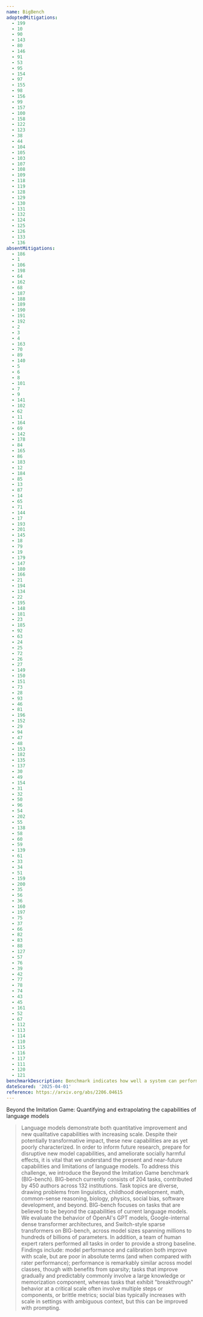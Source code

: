 ```yaml
---
name: BigBench
adoptedMitigations:
  - 199
  - 10
  - 90
  - 143
  - 80
  - 146
  - 91
  - 53
  - 95
  - 154
  - 97
  - 155
  - 98
  - 156
  - 99
  - 157
  - 100
  - 158
  - 122
  - 123
  - 38
  - 44
  - 104
  - 105
  - 103
  - 107
  - 108
  - 109
  - 118
  - 119
  - 128
  - 129
  - 130
  - 131
  - 132
  - 124
  - 125
  - 126
  - 133
  - 136
absentMitigations:
  - 186
  - 1
  - 106
  - 198
  - 64
  - 162
  - 68
  - 187
  - 188
  - 189
  - 190
  - 191
  - 192
  - 2
  - 3
  - 4
  - 163
  - 70
  - 89
  - 140
  - 5
  - 6
  - 8
  - 101
  - 7
  - 9
  - 141
  - 102
  - 62
  - 11
  - 164
  - 69
  - 142
  - 178
  - 84
  - 165
  - 86
  - 183
  - 12
  - 184
  - 85
  - 13
  - 87
  - 14
  - 65
  - 71
  - 144
  - 17
  - 193
  - 201
  - 145
  - 18
  - 79
  - 19
  - 179
  - 147
  - 180
  - 166
  - 21
  - 194
  - 134
  - 22
  - 195
  - 148
  - 181
  - 23
  - 185
  - 92
  - 63
  - 24
  - 25
  - 72
  - 26
  - 27
  - 149
  - 150
  - 151
  - 73
  - 28
  - 93
  - 46
  - 81
  - 196
  - 152
  - 29
  - 94
  - 47
  - 48
  - 153
  - 182
  - 135
  - 137
  - 30
  - 49
  - 154
  - 31
  - 32
  - 50
  - 96
  - 54
  - 202
  - 55
  - 138
  - 58
  - 60
  - 59
  - 139
  - 61
  - 33
  - 34
  - 51
  - 159
  - 200
  - 35
  - 56
  - 36
  - 160
  - 197
  - 75
  - 37
  - 66
  - 82
  - 83
  - 88
  - 127
  - 57
  - 76
  - 39
  - 42
  - 77
  - 78
  - 74
  - 43
  - 45
  - 161
  - 52
  - 67
  - 112
  - 113
  - 114
  - 110
  - 115
  - 116
  - 117
  - 111
  - 120
  - 121
benchmarkDescription: Benchmark indicates how well a system can perform across a diverse set of 204 challenging tasks spanning linguistics, mathematics, commonsense reasoning, and more, reflecting its generalization and reasoning capabilities.
dateScored: '2025-04-01'
reference: https://arxiv.org/abs/2206.04615
---
```


Beyond the Imitation Game: Quantifying and extrapolating the capabilities of language models

> Language models demonstrate both quantitative improvement and new qualitative capabilities with increasing scale. Despite their potentially transformative impact, these new capabilities are as yet poorly characterized. In order to inform future research, prepare for disruptive new model capabilities, and ameliorate socially harmful effects, it is vital that we understand the present and near-future capabilities and limitations of language models. To address this challenge, we introduce the Beyond the Imitation Game benchmark (BIG-bench). BIG-bench currently consists of 204 tasks, contributed by 450 authors across 132 institutions. Task topics are diverse, drawing problems from linguistics, childhood development, math, common-sense reasoning, biology, physics, social bias, software development, and beyond. BIG-bench focuses on tasks that are believed to be beyond the capabilities of current language models. We evaluate the behavior of OpenAI's GPT models, Google-internal dense transformer architectures, and Switch-style sparse transformers on BIG-bench, across model sizes spanning millions to hundreds of billions of parameters. In addition, a team of human expert raters performed all tasks in order to provide a strong baseline. Findings include: model performance and calibration both improve with scale, but are poor in absolute terms (and when compared with rater performance); performance is remarkably similar across model classes, though with benefits from sparsity; tasks that improve gradually and predictably commonly involve a large knowledge or memorization component, whereas tasks that exhibit "breakthrough" behavior at a critical scale often involve multiple steps or components, or brittle metrics; social bias typically increases with scale in settings with ambiguous context, but this can be improved with prompting.
